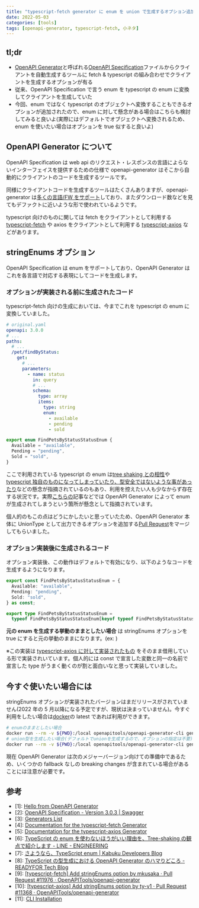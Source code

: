 ```yaml
---
title: "typescript-fetch generator に enum を union で生成するオプション追加した"
date: 2022-05-03
categories: [tools]
tags: [openapi-generator, typescript-fetch, 小ネタ]
---
```


## tl;dr

- [OpenAPI Generator](https://openapi-generator.tech/)と呼ばれる[OpenAPI Specification](https://swagger.io/specification/)ファイルからクライアントを自動生成するツールに fetch & typescript の組み合わせでクライアントを生成するオプションが有る
- 従来、OpenAPI Specification で言う enum を typescript の enum に変換してクライアントを生成していた
- 今回、enum ではなく typescript のオブジェクトへ変換することもできるオプションが追加されたので、enum に対して懸念がある場合はこちらも検討してみると良いよ(実際にはデフォルトでオブジェクトへ変換されるため、enum を使いたい場合はオプションを true 似すると良いよ)

## OpenAPI Generator について

OpenAPI Specification は web api のリクエスト・レスポンスの言語によらないインターフェイスを提供するための仕様で openapi-generator はそこから自動的にクライアントのコードを生成するツールです。

同様にクライアントコードを生成するツールはたくさんありますが、openapi-generator は[多くの言語/FW をサポート](https://openapi-generator.tech/docs/generators/)しており、またダウンロード数などを見てもデファクトに近いような形で使われているようです。

typescript 向けのものに関しては fetch をクライアントとして利用する [typescript-fetch](https://openapi-generator.tech/docs/generators/typescript-fetch/) や axios をクライアントとして利用する [typescript-axios](https://openapi-generator.tech/docs/generators/typescript-axios/) などがあります。

## stringEnums オプション

OpenAPI Specification は enum をサポートしており、OpenAPI Generator はこれを各言語で対応する表現にしてコードを生成します。

### オプションが実装される前に生成されたコード

typescript-fetch 向けの生成においては、今までこれを typescript の enum に変換していました。

```yaml
# original.yaml
openapi: 3.0.0
# ...
paths:
  # ...
  /pet/findByStatus:
    get:
      # ...
      parameters:
        - name: status
          in: query
          # ...
          schema:
            type: array
            items:
              type: string
              enum:
                - available
                - pending
                - sold
```

```ts
export enum FindPetsByStatusStatusEnum {
  Available = "available",
  Pending = "pending",
  Sold = "sold",
}
```

ここで利用されている typescript の enum は[tree shaking との相性](https://engineering.linecorp.com/ja/blog/typescript-enum-tree-shaking/)や[typescript 独自のものになってしまっていたり、型安全ではないような事があったり](https://engineering.linecorp.com/ja/blog/typescript-enum-tree-shaking/)などの懸念が指摘されているのもあり、利用を控えたい人も少なからず存在する状況です。実際[こちらの](https://tech.readyfor.jp/entry/2021/04/15/170227)記事などでは OpenAPI Generator によって enum が生成されてしまうという箇所が懸念として指摘されています。

個人的のもこの点はどうにかしたいと思っていたため、OpenAPI Generator 本体に UnionType として出力できるオプションを追加する[Pull Request](https://github.com/OpenAPITools/openapi-generator/pull/11976)をマージしてもらいました。

### オプション実装後に生成されるコード

オプション実装後、この動作はデフォルトで有効になり、以下のようなコードを生成するようになります。

```ts
export const FindPetsByStatusStatusEnum = {
  Available: "available",
  Pending: "pending",
  Sold: "sold",
} as const;

export type FindPetsByStatusStatusEnum =
  typeof FindPetsByStatusStatusEnum[keyof typeof FindPetsByStatusStatusEnum];
```

**元の enum を生成する挙動のままとしたい場合** は stringEnums オプションを true にすると元の挙動のままになります。(ex: )

※この実装は [typescript-axios に対して実装されたもの](https://github.com/OpenAPITools/openapi-generator/pull/11368) をそのまま借用している形で実装されいています。個人的には const で宣言した変数と同一の名前で宣言した type がうまく動くのが割と面白いなと思って実装していました。

## 今すぐ使いたい場合には

stringEnums オプションが実装されたバージョンはまだリリースがされていません(2022 年の 5 月以降になる予定ですが、現状は決まっていません)。今すぐ利用をしたい場合は[docker](https://openapi-generator.tech/docs/installation/#docker)の latest であれば利用ができます。

```bash
# enumのままとしたい場合
docker run --rm -v ${PWD}:/local openapitools/openapi-generator-cli generate -i /local/spec.yaml -g typescript-fetch -o local/generated/ -p stringEnum=true
# union型を生成したい場合(デフォルトでunionを生成するので、オプションの指定は不要)
docker run --rm -v ${PWD}:/local openapitools/openapi-generator-cli generate -i /local/spec.yaml -g typescript-fetch -o local/generated/
```

現在 OpenAPI Generator は次のメジャーバージョン向けての準備中であるため、いくつかの fallback なしの breaking changes が含まれている場合があることには注意が必要です。

## 参考

- [1]: [Hello from OpenAPI Generator](https://openapi-generator.tech/)
- [2]: [OpenAPI Specification - Version 3.0.3 | Swagger](https://swagger.io/specification/)
- [3]: [Generators List](https://openapi-generator.tech/docs/generators/)
- [4]: [Documentation for the typescript-fetch Generator](https://openapi-generator.tech/docs/generators/typescript-fetch/)
- [5]: [Documentation for the typescript-axios Generator](https://openapi-generator.tech/docs/generators/typescript-axios/)
- [6]: [TypeScript の enum を使わないほうがいい理由を、Tree-shaking の観点で紹介します - LINE - ENGINEERING](https://engineering.linecorp.com/ja/blog/typescript-enum-tree-shaking/)
- [7]: [さようなら、TypeScript enum | Kabuku Developers Blog](https://www.kabuku.co.jp/developers/good-bye-typescript-enum)
- [8]: [TypeScript の型生成における OpenAPI Generator のハマりどころ - READYFOR Tech Blog](https://tech.readyfor.jp/entry/2021/04/15/170227)
- [9]: [[typescript-fetch] Add stringEnums option by mkusaka · Pull Request #11976 · OpenAPITools/openapi-generator](https://github.com/OpenAPITools/openapi-generator/pull/11976)
- [10]: [[typescript-axios] Add stringEnums option by ty-v1 · Pull Request #11368 · OpenAPITools/openapi-generator](https://github.com/OpenAPITools/openapi-generator/pull/11368)
- [11]: [CLI Installation](https://openapi-generator.tech/docs/installation/#docker)
